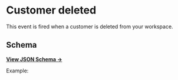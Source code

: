 
# Customer deleted

This event is fired when a customer is deleted from your workspace.

## Schema

[**View JSON Schema →**](https://json-schema.app/view/%23%2Fdefinitions%2FcustomerDeletedPayload?url=https%3A%2F%2Fcore-api.uk.plain.com%2Fwebhooks%2Fschema.json)

Example:

<CustomerDeleted />
